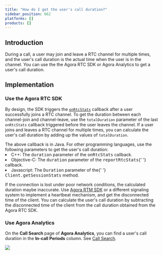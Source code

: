 ```yaml
---
title: "How do I get the user's call duration?"
sidebar_position: 662
platforms: []
products: []
---
```


## Introduction

During a call, a user may join and leave a RTC channel for multiple times, and the user's call duration is the actual time when the user is in the channel. You can use the the Agora RTC SDK or Agora Analytics to get a user's call duration.

## Implementation

### Use the Agora RTC SDK

By design, the SDK triggers the [`onRtcStats`](https://docs.agora.io/en/Interactive%20Broadcast/API%20Reference/java/classio_1_1agora_1_1rtc_1_1_i_rtc_engine_event_handler.html#ada7aa10b092a6de23b598a9f77d4deee) callback after a user successfully joins a RTC channel. To get the duration between each channel-join and channel-leave, use the `totalDuration` parameter of the last `onRtcStats` callback triggered before the user leaves the channel. If a user joins and leaves a RTC channel for multiple times, you can calculate the user's call duration by adding up the values of `totalDuration`.

<div class="alert note">
  The above callback is in Java. For other programming languages, use the
  following parameters to get the user's call duration:
  <li>
    C++: The <tt>duration</tt> parameter of the <tt>onRtcStats</tt> callback.
  </li>
  <li>
    Objective-C: The <tt>duration</tt> parameter of the <tt>reportRtcStats</tt>{' '}
    callback.
  </li>
  <li>
    Javascript: The <tt>Duration</tt> parameter of the{' '}
    <tt>Client.getSessionStats</tt> method.
  </li>
</div>

If the connection is lost under poor network conditions, the calculated duration maybe inaccurate. Use [Agora RTM SDK](https://docs.agora.io/en/Real-time-Messaging/reconnecting_android?platform=Android#connection_state_connected) or a different signaling system to implement a heartbeat mechanism, and get the disconnected time of the client. You can calculate the user's call duration by subtracting the disconnected time of the client from the call duration obtained from the Agora RTC SDK.

### Use Agora Analytics

On the **Call Search** page of **Agora Analytics**, you can find a user's call duration in the **In-call Periods** column. See [Call Search](https://docs.agora.io/en/Agora%20Platform/aa_call_search?platform=All%20Platforms).

![](https://web-cdn.agora.io/docs-files/1592406406894)
